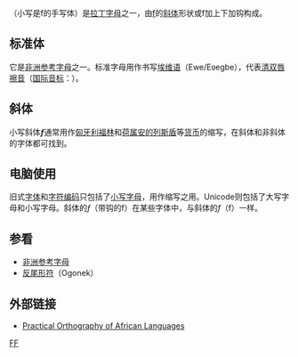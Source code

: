 {{Infobox alphabet|alphabet=拉丁|uuc=0191|ulc=0192}}
{{not|F}}
{{Unicode|'''Ƒ''', '''ƒ'''}}（小写是f的手写体）是[[拉丁字母|拉丁字母]]之一，由[[f|f]]的[[斜体|斜体]]形状或f加上下加钩构成。

== 标准体 ==
它是[[非洲参考字母|非洲参考字母]]之一。标准字母用作书写[[埃维语|埃维语]]（Ewe/Eʋegbe），代表[[清双唇擦音|清双唇擦音]]（[[国际音标|国际音标]]：{{IPA4|ɸ}}）。

== 斜体 ==
小写斜体'''''ƒ'''''通常用作[[匈牙利|匈牙利]][[福林|福林]]和[[荷属安的列斯|荷属安的列斯]][[荷属安的列斯盾|盾]]等[[货币|货币]]的缩写，在斜体和非斜体的字体都可找到。

== 电脑使用 ==
旧式[[字体|字体]]和[[字符编码|字符编码]]只包括了[[小写字母|小写字母]]，用作缩写之用。Unicode则包括了大写字母和小写字母。斜体的''ƒ''（带钩的f）在某些字体中，与斜体的''f''（f）一样。

== 参看 ==
* [[非洲参考字母|非洲参考字母]]
* [[反尾形符|反尾形符]]（Ogonek）

== 外部链接 ==
* [http://www.bisharat.net/Documents/poal30.htm Practical Orthography of African Languages] {{Wayback|url=http://www.bisharat.net/Documents/poal30.htm |date=20170710212644 }}

{{Latin alphabet}}

[[Category:衍生拉丁字母|FƑ]]